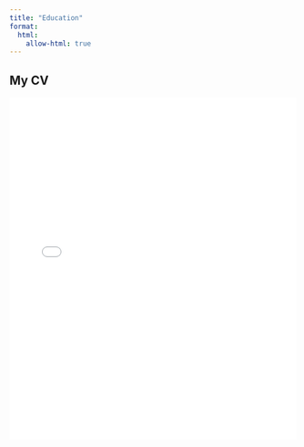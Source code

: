 ```yaml
---
title: "Education"
format:
  html:
    allow-html: true
---
```


## My CV

<iframe src="media/may2025CV.pdf" width="100%" height="600px" style="border: none;">

This browser does not support PDFs. Please download the file:

<a href="media/may2025CV.pdf">Download PDF</a>.

<iframe>
